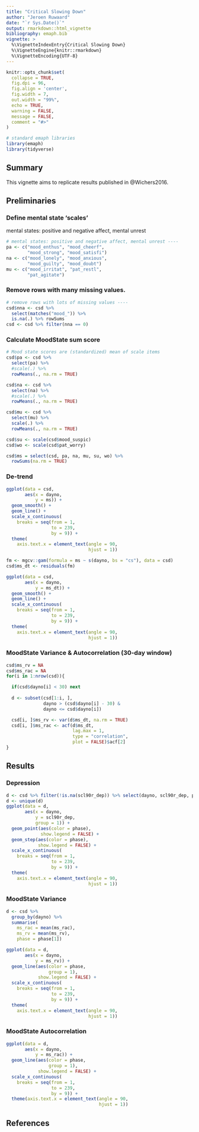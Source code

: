 ```yaml
---
title: "Critical Slowing Down"
author: "Jeroen Ruwaard"
date: "`r Sys.Date()`"
output: rmarkdown::html_vignette
bibliography: emaph.bib
vignette: >
  %\VignetteIndexEntry{Critical Slowing Down}
  %\VignetteEngine{knitr::rmarkdown}
  %\VignetteEncoding{UTF-8}
---
```


```r
knitr::opts_chunk$set(
  collapse = TRUE, 
  fig.dpi = 96, 
  fig.align = 'center', 
  fig.width = 7,
  out.width = "99%",
  echo = TRUE, 
  warning = FALSE, 
  message = FALSE,
  comment = "#>"
)

# standard emaph libraries
library(emaph)
library(tidyverse)
```


## Summary

This vignette aims to replicate results published in @Wichers2016.

## Preliminaries

### Define mental state 'scales'

mental states: positive and negative affect, mental unrest 

```r
# mental states: positive and negative affect, mental unrest ----
pa <- c("mood_enthus", "mood_cheerf", 
        "mood_strong", "mood_satisfi")
na <- c("mood_lonely", "mood_anxious", 
        "mood_guilty", "mood_doubt")
mu <- c("mood_irritat", "pat_restl", 
        "pat_agitate")
```


### Remove rows with many missing values.

```r
# remove rows with lots of missing values ----
csd$nna <- csd %>%
  select(matches("mood_")) %>%
  is.na(.) %>% rowSums
csd <- csd %>% filter(nna == 0)
```

### Calculate MoodState sum score

```r
# Mood state scores are (standardized) mean of scale items
csd$pa <- csd %>%
  select(pa) %>%
  #scale(.) %>%
  rowMeans(., na.rm = TRUE)

csd$na <- csd %>%
  select(na) %>%
  #scale(.) %>%
  rowMeans(., na.rm = TRUE)

csd$mu <- csd %>%
  select(mu) %>%
  scale(.) %>%
  rowMeans(., na.rm = TRUE)

csd$su <- scale(csd$mood_suspic)
csd$wo <- scale(csd$pat_worry)

csd$ms = select(csd, pa, na, mu, su, wo) %>%
  rowSums(na.rm = TRUE)
```

### De-trend

```r
ggplot(data = csd, 
       aes(x = dayno, 
           y = ms)) +
  geom_smooth() + 
  geom_line() + 
  scale_x_continuous(
    breaks = seq(from = 1, 
                 to = 239, 
                 by = 9)) +
  theme(
    axis.text.x = element_text(angle = 90, 
                               hjust = 1))
```


```r
fm <- mgcv::gam(formula = ms ~ s(dayno, bs = "cs"), data = csd)
csd$ms_dt <- residuals(fm)
```


```r
ggplot(data = csd, 
       aes(x = dayno, 
           y = ms_dt)) +
  geom_smooth() + 
  geom_line() + 
  scale_x_continuous(
    breaks = seq(from = 1, 
                 to = 239, 
                 by = 9)) +
  theme(
    axis.text.x = element_text(angle = 90, 
                               hjust = 1))
```


### MoodState Variance & Autocorrelation (30-day window)

```r
csd$ms_rv = NA
csd$ms_rac = NA
for(i in 1:nrow(csd)){

  if(csd$dayno[i] < 30) next
  
  d <- subset(csd[1:i, ], 
              dayno > (csd$dayno[i] - 30) & 
              dayno <= csd$dayno[i])

  csd[i, ]$ms_rv <- var(d$ms_dt, na.rm = TRUE)
  csd[i, ]$ms_rac <- acf(d$ms_dt,
                         lag.max = 1,
                         type = "correlation",
                         plot = FALSE)$acf[2]
}
```


## Results

### Depression

```r
d <- csd %>% filter(!is.na(scl90r_dep)) %>% select(dayno, scl90r_dep, phase)
d <- unique(d)
ggplot(data = d, 
       aes(x = dayno, 
           y = scl90r_dep, 
           group = 1)) +
  geom_point(aes(color = phase), 
             show.legend = FALSE) + 
  geom_step(aes(color = phase), 
            show.legend = FALSE) + 
  scale_x_continuous(
    breaks = seq(from = 1, 
                 to = 239, 
                 by = 9)) +
  theme(
    axis.text.x = element_text(angle = 90, 
                               hjust = 1))
```


### MoodState Variance

```r
d <- csd %>%
  group_by(dayno) %>%
  summarise(
    ms_rac = mean(ms_rac),
    ms_rv = mean(ms_rv), 
    phase = phase[1])
```



```r
ggplot(data = d, 
       aes(x = dayno, 
           y = ms_rv)) +
  geom_line(aes(color = phase, 
                group = 1), 
            show.legend = FALSE) +
  scale_x_continuous(
    breaks = seq(from = 1, 
                 to = 239, 
                 by = 9)) +
  theme(
    axis.text.x = element_text(angle = 90, 
                               hjust = 1))
```


### MoodState Autocorrelation

```r
ggplot(data = d, 
       aes(x = dayno, 
           y = ms_rac)) +
  geom_line(aes(color = phase, 
                group = 1), 
            show.legend = FALSE) +
  scale_x_continuous(
    breaks = seq(from = 1, 
                 to = 239, 
                 by = 9)) +
  theme(axis.text.x = element_text(angle = 90, 
                                   hjust = 1))
```


## References



